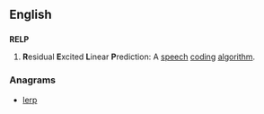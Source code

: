 ==English==

==={{acronym-old}}===
'''RELP''' 

# {{telecommunications|dated}} '''R'''esidual '''E'''xcited '''L'''inear '''P'''rediction: A [[speech]] [[coding]] [[algorithm]].

===Anagrams===
* [[lerp#English|lerp]]